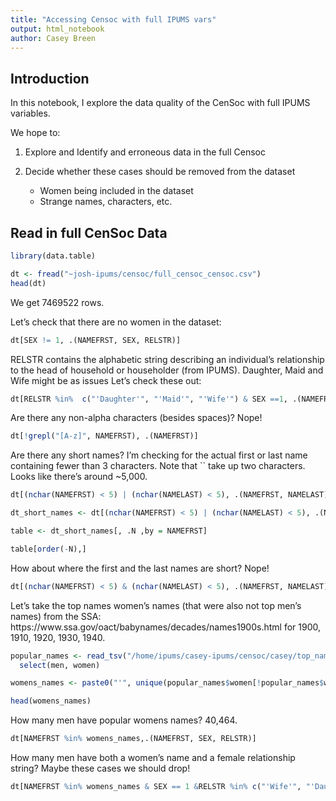 ```yaml
---
title: "Accessing Censoc with full IPUMS vars"
output: html_notebook
author: Casey Breen
---
```



## Introduction

In this notebook, I explore the data quality of the CenSoc with full IPUMS variables. 

We hope to: 

(1) Explore and Identify and erroneous data in the full Censoc
    
(2) Decide whether these cases should be removed from the dataset

    - Women being included in the dataset
    - Strange names, characters, etc. 


## Read in full CenSoc Data
```r
library(data.table)
```


```r
dt <- fread("~josh-ipums/censoc/full_censoc_censoc.csv")
head(dt)
```
We get 7469522 rows. 


Let's check that there are no women in the dataset: 

```r
dt[SEX != 1, .(NAMEFRST, SEX, RELSTR)]
```


RELSTR contains the alphabetic string describing an individual's relationship to the head of household or householder (from IPUMS). Daughter, Maid and Wife might be as issues Let's check these out: 

```r
dt[RELSTR %in%  c("'Daughter'", "'Maid'", "'Wife'") & SEX ==1, .(NAMEFRST, SEX, RELSTR)]
```

Are there any non-alpha characters (besides spaces)? Nope! 

```r
dt[!grepl("[A-z]", NAMEFRST), .(NAMEFRST)]
```

Are there any short names? I'm checking for the actual first or last name containing fewer than 3 characters. Note that `` take up two characters. Looks like there's around ~5,000.  

```r
dt[(nchar(NAMEFRST) < 5) | (nchar(NAMELAST) < 5), .(NAMEFRST, NAMELAST)]
```

```r
dt_short_names <- dt[(nchar(NAMEFRST) < 5) | (nchar(NAMELAST) < 5), .(NAMEFRST, NAMELAST)]

table <- dt_short_names[, .N ,by = NAMEFRST]

table[order(-N),]
```



How about where the first and the last names are short? Nope! 

```r
dt[(nchar(NAMEFRST) < 5) & (nchar(NAMELAST) < 5), .(NAMEFRST, NAMELAST)]
```

Let's take the top names women's names (that were also not top men's names) from the SSA: https://www.ssa.gov/oact/babynames/decades/names1900s.html for 1900, 1910, 1920, 1930, 1940.

```r
popular_names <- read_tsv("/home/ipums/casey-ipums/censoc/casey/top_names_1900_1940", col_names = c("rank", "men", "freq_men", "women", "freq_women")) %>%
  select(men, women)

womens_names <- paste0("'", unique(popular_names$women[!popular_names$women %in% popular_names$men]), "'")

head(womens_names)
```

How many men have popular womens names? 40,464. 

```r
dt[NAMEFRST %in% womens_names,.(NAMEFRST, SEX, RELSTR)]
```

How many men have both a women's name and a female relationship string? Maybe these cases we should drop! 


```r
dt[NAMEFRST %in% womens_names & SEX == 1 &RELSTR %in% c("'Wife'", "'Daughter'", "'Maid'"),.(NAMEFRST, SEX, RELSTR)]
```










